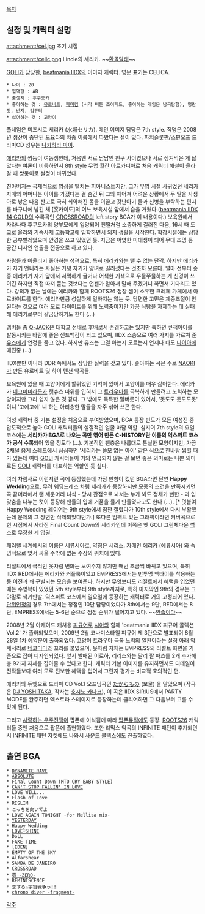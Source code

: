 [[목차]]

== 설정 및 캐릭터 설명 ==
attachment:/cel.jpg
초기 시절

attachment:/celic.png
Lincle의 세리카. ~~[[환골탈태]]~~

[[GOLI]]가 담당한, [[beatmania IIDX]]의 이미지 캐릭터. 영문 표기는 CELICA.
 * 나이 : 20
 * 혈액형 : AB
 * 출생지 : 후쿠오카
 * 좋아하는 것 : [[유로비트]], [[패미컴]] (사각 버튼 조이패드, 좋아하는 게임은 남극탐험), 명란젓, 반지, 컴퓨터 
 * 싫어하는 것 : 고양이
풀네임은 미즈시로 세리카 (水城セリカ). 메인 이미지 담당은 7th style. 작명은 2008년 생산이 중단된 도요타의 차종 이름에서 따왔다는 설이 있다. 파치슬롯판/스핀오프 드라마CD 성우는 [[나카하라 마이]].

[[에리카(beatmania IIDX)|에리카]]의 쌍둥이 여동생인데, 처음엔 서로 남남인 친구 사이였으나 서로 생겨먹은 게 닮았다는 여론이 비등하면서 8th style 무렵 월간 아르카디아로 처음 캐릭터 해설이 올라갈 때 쌍둥이로 설정이 바뀌었다.

친아버지는 국제적으로 명성을 떨치는 피아니스트지만, 그가 무명 시절 사귀었던 세리카 자매의 어머니는 아이를 가졌다는 걸 숨긴 뒤 그와 헤어져 어려운 상황에서 두 딸을 사생아로 낳은 다음 산고로 극히 쇠약해진 몸을 이끌고 갓난아기 둘과 신병을 부탁하는 편지를 바구니에 남긴 채 [홋카이도]의 어느 보육시설 앞에서 숨을 거뒀다.([[beatmania IIDX 14 GOLD]]의 수록곡인 [[CROSSROAD]]의 left story BGA가 이 내용이다.)
보육원에서 자라나다 후쿠오카의 양부모에게 입양되어 친딸처럼 소중하게 길러진 다음, 16세 때 도쿄로 올라와 기숙사제 고등학교에 입학하면서 외지 생활을 시작한다. 학창시절에는 상당한 공부벌레였으며 안경을 쓰고 있었던 듯. 지금은 어엿한 미대생이 되어 무대 조명 등 공간 디자인 연출을 전공으로 하고 있다.

사람들과 어울리기 좋아하는 성격으로, 특히 [[에리카(beatmania IIDX)|에리카]]와는 뗄 수 없는 단짝. 하지만 에리카가 자기 언니라는 사실은 커녕 자기가 양녀로 길러졌다는 것조차 모른다. 얼마 전부터 종종 에리카가 자기 앞에서 서먹하게 굴거나 어색한 기색으로 우물쭈물하는 게 신경이 쓰이긴 하지만 직접 따져 묻는 것보다는 언젠가 알아서 말해 주겠거니 하면서 기다리고 있다.
강의가 없는 날에는 에리카와 함께 ROOTS26 점장 셈이 소유한 크레페 가게에서 아르바이트를 한다. 에리카만큼 성실하게 일하지는 않는 듯. 당면한 고민은 체중조절이 안 된다는 것으로 여러 모로 다이어트를 위해 노력중이지만 가끔 식탐을 자제하는 데 실패해 에리카로부터 갈굼당하기도 한다 (...)

멤버들 중 [[Q-JACK]]은 대학교 선배로 후배로서 존경하고는 있지만 툭하면 큐잭아이를 발동시키는 바람에 좋은 샌드백감이 되고 있으며, IIDX 스승으로 여러 가지를 가르쳐 준 [[유즈]]에게 연정을 품고 있다. 하지만 유즈는 그걸 아는지 모르는지 언제나 타도 [[나이아(beatmania IIDX)|나이아]]에 매진중 (...)

IIDX뿐만 아니라 DDR 쪽에서도 상당한 실력을 갖고 있다. 좋아하는 곡은 주로 [[NAOKI]]가 만든 유로비트 및 하이 텐션 악곡들.

보육원에 있을 때 고양이에게 할퀴었던 기억이 있어서 고양이를 매우 싫어한다. 에리카가 [[네코미미]]라든가 캣슈츠 따위를 입혀서 그 [[트라우마]]를 극복하게 만들려고 노력하는 모양이지만 그리 쉽지 않은 것 같다. 그 밖에도 독특한 말버릇이 있어서, '돗도도 돗도도돗' 이니 '고에고에' 니 하는 아리송한 말들을 자주 섞어 쓰곤 한다.

여성 캐릭터 중 기본 설정을 처음으로 부여받았으며, BGA 등장 빈도가 모든 여성진 중 압도적으로 높아 GOLI 캐릭터들의 실질적인 얼굴 마담 역할. 심지어 7th style의 요일 코스에는 '''세리카가 BGA로 나오는 곡만 엮어 만든 C-HISTORY란 이름의 익스퍼트 코스가 공식 수록'''되어 있을 정도다 (...).
기본적인 팬층은 나름대로 튼실한 모양이지만, 가끔 2채널 음게 스레드에서 심심하면 '세리카는 쓸모 없는 아이' 같은 식으로 한바탕 씹힐 때가 있는데 여타 [[GOLI]] 캐릭터들이 거의 언급되지 않는 걸 보면 좋은 의미로든 나쁜 의미로든 [[GOLI]] 캐릭터를 대표하는 역할인 듯 싶다.

여러 차림새로 이런저런 곡에 등장했는데 가장 반향이 컸던 BGA라면 단연 '''Happy Wedding'''으로, 무려 웨딩드레스 차림 세리카가 등장하지만 모종의 조건을 만족시키면 곡 끝머리에서 왠 세운머리 녀석 - 당시 관점으로 봐서는 누가 봐도 정체가 뻔한 - 과 입맞춤을 나누는 컷이 등장해 팬들의 입에 거품을 물게 만들었다고도 한다 (...). [* 덧붙여 Happy Wedding 레이어는 9th style에서 잠깐 잘렸다가 10th style에서 다시 부활했는데 문제의 그 장면만 삭제되었다던가.]
또다른 임팩트 있는 그래픽이라면 커버곡으로 현 시점에서 사라진 Final Count Down의 세리카인데 이쪽은 옛 GOLI 그림체다운 [[썩소]]로 무장한 게 압권.

패러렐 세계에서의 이름은 세류시아로, 약칭은 세리스. 자매인 에리카 (에류시아) 와 숙명적으로 맞서 싸울 수밖에 없는 수장의 위치에 있다.

리절트에서 극적인 옷차림 변화는 보여주지 않지만 매번 조금씩 바뀌고 있으며, 특히 IIDX RED에서는 에리카와 커플룩이었고 EMPRESS에서는 반투명 넥타이를 착용하는 등 이전과 꽤 구별되는 모습을 보여준다. 하지만 무엇보다도 리절트에서 혜택을 입었던 때는 수영복이 있었던 5th style부터 9th style까지로, 특히 마지막인 9th의 경우는 그야말로 색기만발.          
익스퍼트 코스에서 일요일에 등장하는 캐릭터로 거의 고정되어 있다. [[단위인정]]의 경우 7th에서는 정점인 10단 담당이었다가 8th에서는 9단, RED에서는 8단, EMPRESS에서는 5-6단 순으로 점점 순위가 떨어지고 있다. ~~[[안습]]이다~~

2008년 2월 아케이드 캐쳐용 [[피규어]]로 [[시아]]와 함께 'beatmania IIDX 피규어 콜렉션 Vol.2' 가 출하되었으며, 2009년 2월 코나미스타일 피규어 제 3탄으로 발표되어 8월 28일 1차 예약분이 출하되었다. 고양이 트라우마 극복 노력의 일환이라는 설정 아래 악세서리로 [[네코미미]]와 꼬리를 붙였으며, 옷차림 자체는 EMPRESS의 리절트 화면을 기준으로 잡아 디자인되었다. 앞서 발매된 이로하, 리리스와는 달리 팔 파츠를 2개 추가해 총 9가지 자세를 잡아줄 수 있다고 한다. 캐릭터 기본 이미지를 유지하면서도 디테일이 전작들보다 여러 모로 진보한 혜택을 입어서 그런지 평가는 비교적 호의적인 편. 

에리카와 듀엣으로 드라마 CD Vol.1 오프닝곡인 [[たからもの]] (보물) 을 맡았으며 (작곡은 [[DJ YOSHITAKA]], 작사는 [[호시노 카나코]]), 이 곡은 IIDX SIRIUS에서 PARTY MODE를 완주하면 엑스트라 스테이지로 등장하는데 클리어하면 그 다음부터 고를 수 있게 된다.

그리고 [[사랑하는 우주전쟁]]이 팝픈에 이식됨에 따라 [[팝픈뮤직]]에도 등장. [[ROOTS26]] 캐릭터들 중엔 처음으로 팝픈에 출현하였다. 또한 리믹스 악곡의 INFINITE 패턴이 추가되면서 INFINITE 패턴 자켓에도 나와서 [[사운드 볼텍스]]에도 진출하였다.

== 출연 BGA ==
 * [[DYNAMITE RAVE]]
 * [[ABSOLUTE]]
 * Final Count Down (MTO CRY BABY STYLE)
 * [[CAN'T STOP FALLIN' IN LOVE]]
 * LOVE WILL...
 * Flash of Love
 * RISLIM
 * こっちを向いてよ
 * LOVE AGAIN TONIGHT -for Mellisa mix-
 * [[YESTERDAY]]
 * Happy Wedding
 * [[LOVE♡SHINE]]
 * DoLL
 * FAKE TIME
 * [EDEN]
 * EMPTY OF THE SKY
 * Alfarshear
 * SAMBA DE JANEIRO
 * [[CROSSROAD]]
 * [[零 -ZERO-]]
 * REMINISCENCE
 * [[恋する☆宇宙戦争っ!!]]
 * [[chrono diver -fragment-]]

[[각주]]
